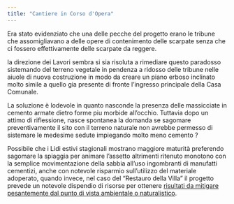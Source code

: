 ```yaml
---
title: "Cantiere in Corso d'Opera"
---
```


Era stato evidenziato che una delle pecche del progetto erano le tribune che assomigliavano a delle opere di contenimento delle scarpate senza che ci fossero effettivamente delle scarpate da reggere.

la direzione dei Lavori sembra si sia risoluta a rimediare questo paradosso sistemando del terreno vegetale in pendenza a ridosso delle tribune nelle aiuole di nuova costruzione in modo da creare un piano erboso inclinato molto simile a quello gia presente di fronte l'ingresso principale della Casa Comunale.

La soluzione è lodevole in quanto nasconde la presenza delle massicciate in cemento armate dietro forme piu morbide all'occhio. Tuttavia dopo un attimo di riflessione, nasce spontanea la domanda  se sagomare preventivamente il sito con il terreno naturale non avrebbe permesso di sistemare le medesime sedute impiegando molto meno cemento ? 

Possibile che i Lidi estivi stagionali mostrano maggiore maturità preferendo sagomare la spiaggia per animare l'assetto altrimenti ritenuto monotono con la semplice movimentazione della sabbia all'uso ingombranti di manufatti cementizi, anche con notevole risparmio sull'utilizzo del materiale adoperato, quando invece, nel caso del "Restauro della Villa" il progetto prevede un notevole dispendio di risorse per ottenere [risultati da mitigare pesantemente dal punto di vista ambientale o naturalistico](inc_02_chia.qmd).